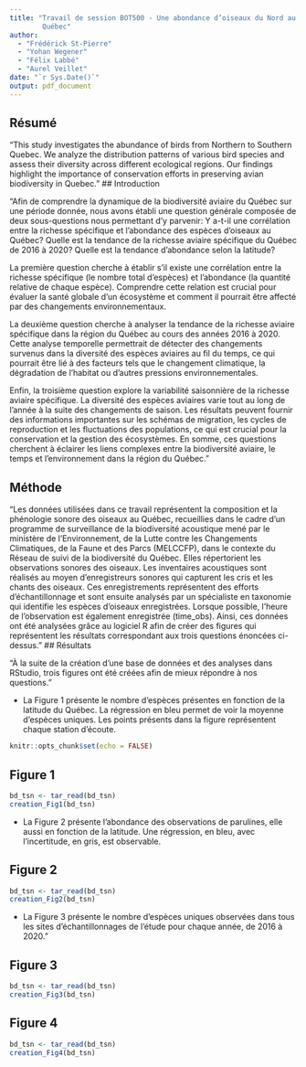 ```yaml
---
title: "Travail de session BOT500 - Une abondance d’oiseaux du Nord au Sud du 
        Québec"
author: 
  - "Frédérick St-Pierre"
  - "Yohan Wegener"
  - "Félix Labbé"
  - "Aurel Veillet"
date: "`r Sys.Date()`"
output: pdf_document
---
```

## Résumé 
"This study investigates the abundance of birds from Northern to Southern 
Quebec. We analyze the distribution patterns of various bird species and assess 
their diversity across different ecological regions. Our findings highlight the
importance of conservation efforts in preserving avian biodiversity in Quebec."
## Introduction

"Afin de comprendre la dynamique de la biodiversité aviaire du Québec sur une 
période donnée, nous avons établi une question générale composée de deux 
sous-questions nous permettant d’y parvenir: Y a-t-il une corrélation entre la 
richesse spécifique et l’abondance des espèces d’oiseaux au Québec? Quelle est 
la tendance de la richesse aviaire spécifique du Québec de 2016 à 2020? Quelle 
est la tendance d'abondance selon la latitude?

La première question cherche à établir s'il existe une corrélation entre la 
richesse spécifique (le nombre total d'espèces) et l'abondance (la quantité 
relative de chaque espèce). Comprendre cette relation est crucial pour évaluer 
la santé globale d'un écosystème et comment il pourrait être affecté par des 
changements environnementaux.

La deuxième question cherche à analyser la tendance de la richesse aviaire 
spécifique dans la région du Québec au cours des années 2016 à 2020. Cette 
analyse temporelle permettrait de détecter des changements survenus dans la 
diversité des espèces aviaires au fil du temps, ce qui pourrait être lié à des 
facteurs tels que le changement climatique, la dégradation de l'habitat ou 
d'autres pressions environnementales.

Enfin, la troisième question explore la variabilité saisonnière de la richesse 
aviaire spécifique. La diversité des espèces aviaires varie tout au long de 
l'année à la suite des changements de saison. Les résultats peuvent fournir des 
informations importantes sur les schémas de migration, les cycles de 
reproduction et les fluctuations des populations, ce qui est crucial pour la
conservation et la gestion des écosystèmes. En somme, ces questions cherchent 
à éclairer les liens complexes entre la biodiversité aviaire, le temps et 
l'environnement dans la région du Québec."

## Méthode

"Les données utilisées dans ce travail représentent la composition et la 
phénologie sonore des oiseaux au Québec, recueillies dans le cadre d'un 
programme de surveillance de la biodiversité acoustique mené par le ministère 
de l’Environnement, de la Lutte contre les Changements Climatiques, de la Faune
et des Parcs (MELCCFP), dans le contexte du Réseau de suivi de la biodiversité 
du Québec. Elles répertorient les observations sonores des oiseaux. Les 
inventaires acoustiques sont réalisés au moyen d'enregistreurs sonores qui 
capturent les cris et les chants des oiseaux. Ces enregistrements représentent 
des efforts d'échantillonnage et sont ensuite analysés par un spécialiste en 
taxonomie qui identifie les espèces d'oiseaux enregistrées. Lorsque possible, 
l'heure de l'observation est également enregistrée (time_obs). Ainsi, ces 
données ont été analysées grâce au logiciel R afin de créer des figures qui 
représentent les résultats correspondant aux trois questions énoncées 
ci-dessus."
## Résultats

"À la suite de la création d’une base de données et des analyses dans RStudio, 
trois figures ont été créées afin de mieux répondre à nos questions."

- La Figure 1 présente le nombre d’espèces présentes en fonction de la latitude 
du Québec. La régression en bleu permet de voir la moyenne d’espèces uniques. 
Les points présents dans la figure représentent chaque station d’écoute.

```r
knitr::opts_chunk$set(echo = FALSE)
```

## Figure 1

```r
bd_tsn <- tar_read(bd_tsn)
creation_Fig1(bd_tsn)
```

- La Figure 2 présente l’abondance des observations de parulines, elle aussi en
fonction de la latitude. Une régression, en bleu, avec l’incertitude, en gris,
est observable.

## Figure 2

```r
bd_tsn <- tar_read(bd_tsn)
creation_Fig2(bd_tsn)
```

- La Figure 3 présente le nombre d’espèces uniques observées dans tous les sites
d’échantillonnages de l’étude pour chaque année, de 2016 à 2020."

## Figure 3

```r
bd_tsn <- tar_read(bd_tsn)
creation_Fig3(bd_tsn)
```


## Figure 4

```r
bd_tsn <- tar_read(bd_tsn)
creation_Fig4(bd_tsn)
```

